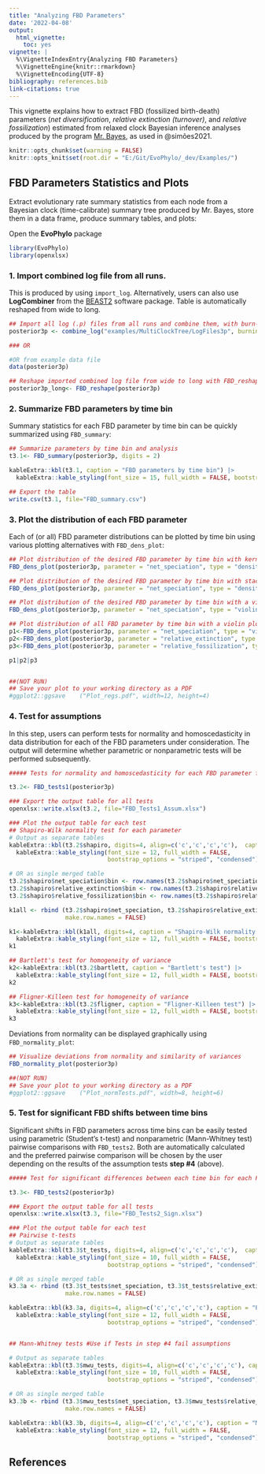 ```yaml
---
title: "Analyzing FBD Parameters"
date: '2022-04-08'
output:
  html_vignette:
    toc: yes
vignette: |
  %\VignetteIndexEntry{Analyzing FBD Parameters} 
  %\VignetteEngine{knitr::rmarkdown} 
  %\VignetteEncoding{UTF-8}
bibliography: references.bib
link-citations: true
---
```


This vignette explains how to extract FBD (fossilized birth-death) parameters (*net diversification*, *relative extinction (turnover)*, and *relative fossilization*) estimated from relaxed clock Bayesian inference analyses produced by the program [Mr. Bayes](https://nbisweden.github.io/MrBayes/), as used in @simões2021.

```r
knitr::opts_chunk$set(warning = FALSE)
knitr::opts_knit$set(root.dir = "E:/Git/EvoPhylo/_dev/Examples/")
```


## FBD Parameters Statistics and Plots

Extract evolutionary rate summary statistics from each node from a Bayesian clock (time-calibrate) summary tree produced by Mr. Bayes, store them in a data frame, produce summary tables, and plots:

Open the **EvoPhylo** package

```r
library(EvoPhylo)
library(openxlsx)
```


### 1. Import combined log file from all runs. 

This is produced by using `import_log`. Alternatively, users can also use **LogCombiner** from the [BEAST2](https://www.beast2.org/beagle-beast-2-in-cluster/index.html) software package. Table is automatically reshaped from wide to long.

```r
## Import all log (.p) files from all runs and combine them, with burn-in = 25% and downsampling to 2.5k trees in each log file
posterior3p <- combine_log("examples/MultiClockTree/LogFiles3p", burnin = 0.25, downsample = 1000)

### OR

#OR from example data file
data(posterior3p)

## Reshape imported combined log file from wide to long with FBD_reshape
posterior3p_long<- FBD_reshape(posterior3p)
```


### 2. Summarize FBD parameters by time bin

Summary statistics for each FBD parameter by time bin can be quickly summarized using `FBD_summary`:

```r
## Summarize parameters by time bin and analysis
t3.1<- FBD_summary(posterior3p, digits = 2)

kableExtra::kbl(t3.1, caption = "FBD parameters by time bin") |> 
  kableExtra::kable_styling(font_size = 15, full_width = FALSE, bootstrap_options = "striped", "condensed")

## Export the table
write.csv(t3.1, file="FBD_summary.csv")
```


### 3. Plot the distribution of each FBD parameter

Each of (or all) FBD parameter distributions can be plotted by time bin using various plotting alternatives with `FBD_dens_plot`:

```r
## Plot distribution of the desired FBD parameter by time bin with kernel density plot
FBD_dens_plot(posterior3p, parameter = "net_speciation", type = "density", stack = FALSE)
```

```r
## Plot distribution of the desired FBD parameter by time bin with stacked kernel density plot
FBD_dens_plot(posterior3p, parameter = "net_speciation", type = "density", stack = TRUE)
```

```r
## Plot distribution of the desired FBD parameter by time bin with a violin plot
FBD_dens_plot(posterior3p, parameter = "net_speciation", type = "violin", stack = FALSE, color = "red")
```
```r
## Plot distribution of all FBD parameter by time bin with a violin plot
p1<-FBD_dens_plot(posterior3p, parameter = "net_speciation", type = "violin", stack = FALSE, color = "red")
p2<-FBD_dens_plot(posterior3p, parameter = "relative_extinction", type = "violin", stack = FALSE, color = "cyan3")
p3<-FBD_dens_plot(posterior3p, parameter = "relative_fossilization", type = "violin", stack = FALSE, color = "green3")

p1|p2|p3


##(NOT RUN)
## Save your plot to your working directory as a PDF
#ggplot2::ggsave	("Plot_regs.pdf", width=12, height=4)
```


### 4. Test for assumptions 

In this step, users can perform tests for normality and homoscedasticity in data distribution for each of the FBD parameters under consideration. The output will determine whether parametric or nonparametric tests will be performed subsequently.

```r
##### Tests for normality and homoscedasticity for each FBD parameter for all time bins

t3.2<- FBD_tests1(posterior3p)

### Export the output table for all tests
openxlsx::write.xlsx(t3.2, file="FBD_Tests1_Assum.xlsx")

### Plot the output table for each test
## Shapiro-Wilk normality test for each parameter 
# Output as separate tables 
kableExtra::kbl(t3.2$shapiro, digits=4, align=c('c','c','c','c'),  caption = "Shapiro-Wilk normality test ") |> 
  kableExtra::kable_styling(font_size = 12, full_width = FALSE, 
                            bootstrap_options = "striped", "condensed")

# OR as single merged table
t3.2$shapiro$net_speciation$bin <- row.names(t3.2$shapiro$net_speciation)  
t3.2$shapiro$relative_extinction$bin <- row.names(t3.2$shapiro$relative_extinction)  
t3.2$shapiro$relative_fossilization$bin <- row.names(t3.2$shapiro$relative_fossilization)  

k1all <- rbind (t3.2$shapiro$net_speciation, t3.2$shapiro$relative_extinction, t3.2$shapiro$relative_fossilization,
                make.row.names = FALSE)

k1<-kableExtra::kbl(k1all, digits=4, caption = "Shapiro-Wilk normality test ") |> 
  kableExtra::kable_styling(font_size = 12, full_width = FALSE, bootstrap_options = "striped", "condensed")
k1

## Bartlett's test for homogeneity of variance 
k2<-kableExtra::kbl(t3.2$bartlett, caption = "Bartlett's test") |> 
  kableExtra::kable_styling(font_size = 12, full_width = FALSE, bootstrap_options = "striped", "condensed")
k2 

## Fligner-Killeen test for homogeneity of variance 
k3<-kableExtra::kbl(t3.2$fligner, caption = "Fligner-Killeen test") |> 
  kableExtra::kable_styling(font_size = 12, full_width = FALSE, bootstrap_options = "striped", "condensed")
k3

```


Deviations from normality can be displayed graphically using `FBD_normality_plot`:

```r
## Visualize deviations from normality and similarity of variances
FBD_normality_plot(posterior3p)

##(NOT RUN)
## Save your plot to your working directory as a PDF
#ggplot2::ggsave	("Plot_normTests.pdf", width=8, height=6)
```


### 5. Test for significant FBD shifts between time bins

Significant shifts in FBD parameters across time bins can be easily tested using parametric (Student's t-test) and nonparametric (Mann-Whitney test) pairwise comparisons with `FBD_tests2`. Both are automatically calculated and the preferred pairwise comparison will be chosen by the user depending on the results of the assumption tests **step #4** (above).

```r
##### Test for significant differences between each time bin for each FBD parameter

t3.3<- FBD_tests2(posterior3p)

### Export the output table for all tests
openxlsx::write.xlsx(t3.3, file="FBD_Tests2_Sign.xlsx")

### Plot the output table for each test
## Pairwise t-tests
# Output as separate tables 
kableExtra::kbl(t3.3$t_tests, digits=4, align=c('c','c','c','c'),  caption = "Significant tests ") |> 
  kableExtra::kable_styling(font_size = 10, full_width = FALSE, 
                            bootstrap_options = "striped", "condensed")

# OR as single merged table
k3.3a <- rbind (t3.3$t_tests$net_speciation, t3.3$t_tests$relative_extinction, t3.3$t_tests$relative_fossilization,
                make.row.names = FALSE)

kableExtra::kbl(k3.3a, digits=4, align=c('c','c','c','c'), caption = "Pairwise t-tests") |> 
  kableExtra::kable_styling(font_size = 12, full_width = FALSE, 
                            bootstrap_options = "striped", "condensed")


## Mann-Whitney tests #Use if Tests in step #4 fail assumptions

# Output as separate tables 
kableExtra::kbl(t3.3$mwu_tests, digits=4, align=c('c','c','c','c'), caption = "Mann-Whitney tests") |> 
  kableExtra::kable_styling(font_size = 10, full_width = FALSE, 
                            bootstrap_options = "striped", "condensed")

# OR as single merged table
k3.3b <- rbind (t3.3$mwu_tests$net_speciation, t3.3$mwu_tests$relative_extinction, t3.3$mwu_tests$relative_fossilization,
                make.row.names = FALSE)

kableExtra::kbl(k3.3b, digits=4, align=c('c','c','c','c'), caption = "Mann-Whitney tests") |> 
  kableExtra::kable_styling(font_size = 12, full_width = FALSE, 
                            bootstrap_options = "striped", "condensed")
```
## References
